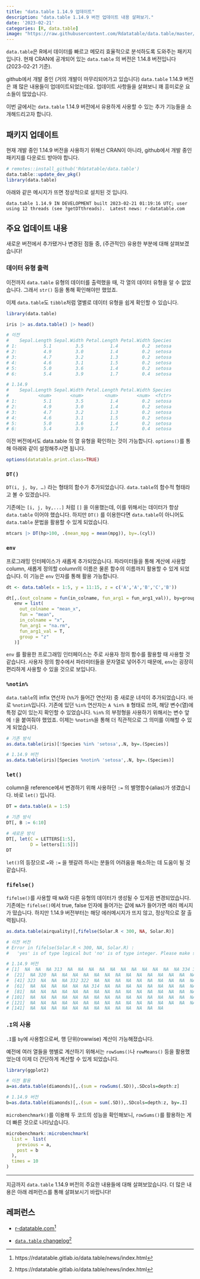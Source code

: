 ```yaml
---
title: "data.table 1.14.9 업데이트"
description: "data.table 1.14.9 버전 업데이트 내용 살펴보기." 
date: '2023-02-21'
categories: [R, data.table]
image: "https://raw.githubusercontent.com/Rdatatable/data.table/master/.graphics/logo.png"
---
```


`data.table`은 R에서 데이터를 빠르고 메모리 효율적으로 분석하도록 도와주는 패키지입니다. 현재 CRAN에 공개되어 있는 `data.table` 의 버전은 1.14.8 버전입니다 (2023-02-21 기준).

github에서 개발 중인 (거의 개발이 마무리되어가고 있습니다) `data.table` 1.14.9 버전은 꽤 많은 내용들이 업데이트되었는데요. 업데이트 사항들을 살펴보니 꽤 흥미로운 요소들이 많았습니다.

이번 글에서는 `data.table` 1.14.9 버전에서 유용하게 사용할 수 있는 추가 기능들을 소개해드리고자 합니다.

## 패키지 업데이트

현재 개발 중인 1.14.9 버전을 사용하기 위해선 CRAN이 아니라, github에서 개발 중인 패키지를 다운로드 받아야 합니다.

```r
# remotes::install_github('Rdatatable/data.table')
data.table::update_dev_pkg()
library(data.table)
```

아래와 같은 메시지가 뜨면 정상적으로 설치된 것 입니다.

``` {style="color: red;"}
data.table 1.14.9 IN DEVELOPMENT built 2023-02-21 01:19:16 UTC; user using 12 threads (see ?getDTthreads).  Latest news: r-datatable.com
```

## 주요 업데이트 내용

새로운 버전에서 추가됐거나 변경된 점들 중, (주관적인) 유용한 부분에 대해 살펴보겠습니다!

### 데이터 유형 출력

이전까지 `data.table` 유형의 데이터를 출력했을 때, 각 열의 데이터 유형을 알 수 없었습니다. 그래서 `str()` 등을 통해 확인해야만 했었죠.

이제 `data.table`도 `tibble`처럼 열별로 데이터 유형을 쉽게 확인할 수 있습니다.

```r
library(data.table)
```

```r
iris |> as.data.table() |> head()

# 이전
#    Sepal.Length Sepal.Width Petal.Length Petal.Width Species
# 1:          5.1         3.5          1.4         0.2  setosa
# 2:          4.9         3.0          1.4         0.2  setosa
# 3:          4.7         3.2          1.3         0.2  setosa
# 4:          4.6         3.1          1.5         0.2  setosa
# 5:          5.0         3.6          1.4         0.2  setosa
# 6:          5.4         3.9          1.7         0.4  setosa

# 1.14.9
#    Sepal.Length Sepal.Width Petal.Length Petal.Width Species
#           <num>       <num>        <num>       <num>  <fctr>
# 1:          5.1         3.5          1.4         0.2  setosa
# 2:          4.9         3.0          1.4         0.2  setosa
# 3:          4.7         3.2          1.3         0.2  setosa
# 4:          4.6         3.1          1.5         0.2  setosa
# 5:          5.0         3.6          1.4         0.2  setosa
# 6:          5.4         3.9          1.7         0.4  setosa
```

::: callout-tip
이전 버전에서도 data.table 의 열 유형을 확인하는 것이 가능합니다. `options()`를 통해 아래와 같이 설정해주시면 됩니다.

```r
options(datatable.print.class=TRUE)
```
:::

### `DT()`

`DT(i, j, by, …)` 라는 형태의 함수가 추가되었습니다. `data.table`의 함수적 형태라고 볼 수 있겠습니다.

기존에는 `[i, j, by,...]` 처럼 `[]` 을 이용했는데, 이를 위해서는 데이터가 항상 `data.table` 이어야 했습니다. 하지만 `DT()` 를 이용한다면 `data.table`이 아니어도 `data.table` 문법을 활용할 수 있게 되었습니다.

```r
mtcars |> DT(hp>100, .(mean_mpg = mean(mpg)), by=.(cyl))
```

### `env`

프로그래밍 인터페이스가 새롭게 추가되었습니다. 파라미터들을 통해 계산에 사용할 column, 새롭게 정의할 column의 이름은 물론 함수의 이름까지 활용할 수 있게 되었습니다. 이 기능은 `env` 인자를 통해 활용 가능합니다.

```r
dt <- data.table(x = 1:5, y = 11:15, z = c('A','A','B','C','B'))

dt[,.(out_colname = fun(in_colname, fun_arg1 = fun_arg1_val)), by=group,
   env = list(
     out_colname = "mean_x",
     fun = "mean",
     in_colname = "x",
     fun_arg1 = "na.rm",
     fun_arg1_val = T,
     group = "z"
   )]

```

`env` 를 활용한 프로그래밍 인터페이스는 주로 사용자 정의 함수를 활용할 때 사용할 것 같습니다. 사용자 정의 함수에서 파라미터들을 문자열로 넣어주기 때문에, `env`는 굉장히 편리하게 사용할 수 있을 것으로 보입니다.

### `%notin%`

`data.table`의 infix 연산자 (`%%`가 들어간 연산자) 중 새로운 녀석이 추가되었습니다. 바로 `%notin%`입니다. 기존에 있던 `%in%` 연산자는 `A %in% B` 형태로 쓰여, 해당 변수(열)에 특정 값이 있는지 확인할 수 있었습니다. `%in%` 의 부정형을 사용하기 위해서는 변수 앞에 `!`을 붙여줘야 했었죠. 이제는 `%notin%`을 통해 더 직관적으로 그 의미를 이해할 수 있게 되었습니다.

```r
# 기존 방식
as.data.table(iris)[!Species %in% 'setosa',.N, by=.(Species)]

# 1.14.9 버전
as.data.table(iris)[Species %notin% 'setosa',.N, by=.(Species)]
```

### `let()`

column을 reference에서 변경하기 위해 사용하던 `:=` 의 별명함수(alias)가 생겼습니다. 바로 `let()` 입니다.

```r
DT = data.table(A = 1:5)

# 기존 방식
DT[, B := 6:10]

# 새로운 방식
DT[, let(C = LETTERS[1:5],
         D = letters[1:5])]
DT
```

`let()`의 등장으로 `=`와 `:=` 을 헷갈려 하시는 분들의 어려움을 해소하는 데 도움이 될 것 같습니다.

### `fifelse()`

`fifelse()`를 사용할 때 `NA`와 다른 유형의 데이터가 생성될 수 있게끔 변경되었습니다. 기존에는 `fifelse()`에서 true, false 인자에 들어가는 값에 `NA`가 들어가면 에러 메시지가 떴습니다. 하지만 1.14.9 버전부터는 해당 에러메시지가 뜨지 않고, 정상적으로 잘 출력됩니다.

```r

as.data.table(airquality)[,fifelse(Solar.R < 300, NA, Solar.R)]

# 이전 버전
# Error in fifelse(Solar.R < 300, NA, Solar.R) : 
#   'yes' is of type logical but 'no' is of type integer. Please make sure that both arguments have the same type.

# 1.14.9 버전
# [1]  NA  NA  NA 313  NA  NA  NA  NA  NA  NA  NA  NA  NA  NA  NA 334 307  NA 322  NA
#  [21]  NA 320  NA  NA  NA  NA  NA  NA  NA  NA  NA  NA  NA  NA  NA  NA  NA  NA  NA  NA
#  [41] 323  NA  NA  NA 332 322  NA  NA  NA  NA  NA  NA  NA  NA  NA  NA  NA  NA  NA  NA
#  [61]  NA  NA  NA  NA  NA  NA 314  NA  NA  NA  NA  NA  NA  NA  NA  NA  NA  NA  NA  NA
#  [81]  NA  NA  NA  NA  NA  NA  NA  NA  NA  NA  NA  NA  NA  NA  NA  NA  NA  NA  NA  NA
# [101]  NA  NA  NA  NA  NA  NA  NA  NA  NA  NA  NA  NA  NA  NA  NA  NA  NA  NA  NA  NA
# [121]  NA  NA  NA  NA  NA  NA  NA  NA  NA  NA  NA  NA  NA  NA  NA  NA  NA  NA  NA  NA
# [141]  NA  NA  NA  NA  NA  NA  NA  NA  NA  NA  NA  NA  NA
```

### `.I`의 사용

`.I`를 `by`에 사용함으로써, 행 단위(rowwise) 계산이 가능해졌습니다.

예전에 여러 열들을 행별로 계산하기 위해서는 `rowSums()`나 `rowMeans()` 등을 활용했었는데 이제 더 간단하게 계산할 수 있게 되었습니다.

```r
library(ggplot2)

# 이전 활용
a=as.data.table(diamonds)[,.(sum = rowSums(.SD)),.SDcols=depth:z]

# 1.14.9 버전
b=as.data.table(diamonds)[,.(sum = sum(.SD)),.SDcols=depth:z, by=.I]
```

`microbenchmark()`를 이용해 두 코드의 성능을 확인해보니, `rowSums()`를 활용하는 게 더 빠른 것으로 나타났습니다.

```r
microbenchmark::microbenchmark(
  list =  list(
    previous = a,
    post = b
  ),
  times = 10
)
```

------------------------------------------------------------------------

지금까지 `data.table` 1.14.9 버전의 주요한 내용들에 대해 살펴보았습니다. 더 많은 내용은 아래 레퍼런스를 통해 살펴보시기 바랍니다!

## 레퍼런스

-   [r-datatable.com](https://rdatatable.gitlab.io/data.table/news/index.html)[^1]

-   [`data.table` changelog](https://rdatatable.gitlab.io/data.table/news/index.html)[^2]

[^1]: https://rdatatable.gitlab.io/data.table/news/index.html

[^2]: https://rdatatable.gitlab.io/data.table/news/index.html
